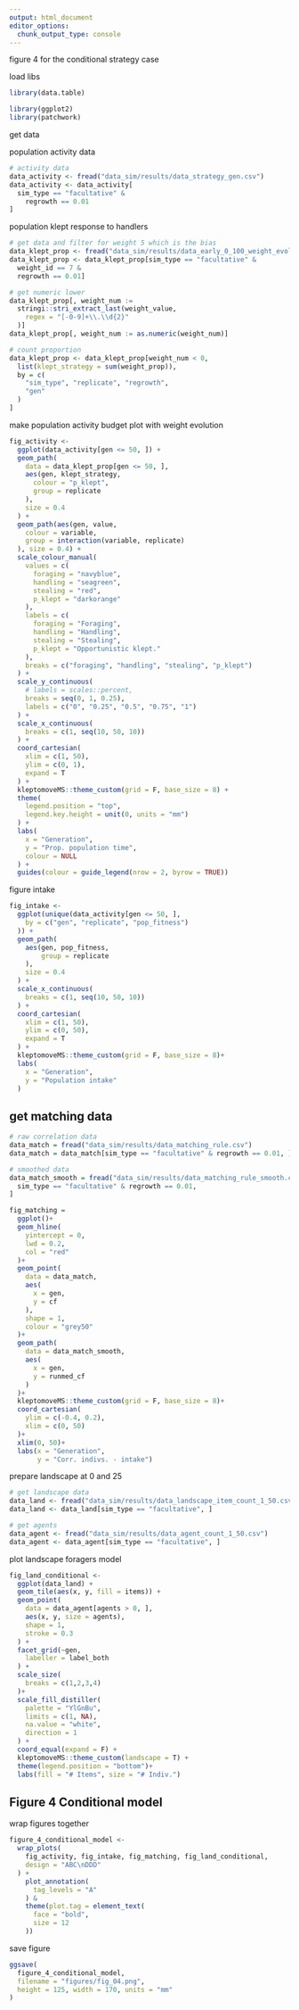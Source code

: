 ```yaml
---
output: html_document
editor_options: 
  chunk_output_type: console
---
```


figure 4 for the conditional strategy case

load libs

```r
library(data.table)

library(ggplot2)
library(patchwork)
```

get data

population activity data

```r
# activity data
data_activity <- fread("data_sim/results/data_strategy_gen.csv")
data_activity <- data_activity[
  sim_type == "facultative" &
    regrowth == 0.01
]
```

population klept response to handlers

```r
# get data and filter for weight 5 which is the bias
data_klept_prop <- fread("data_sim/results/data_early_0_100_weight_evolution.csv")
data_klept_prop <- data_klept_prop[sim_type == "facultative" &
  weight_id == 7 &
  regrowth == 0.01]

# get numeric lower
data_klept_prop[, weight_num :=
  stringi::stri_extract_last(weight_value,
    regex = "[-0-9]+\\.\\d{2}"
  )]
data_klept_prop[, weight_num := as.numeric(weight_num)]

# count proportion
data_klept_prop <- data_klept_prop[weight_num < 0,
  list(klept_strategy = sum(weight_prop)),
  by = c(
    "sim_type", "replicate", "regrowth",
    "gen"
  )
]
```


make population activity budget plot with weight evolution

```r
fig_activity <-
  ggplot(data_activity[gen <= 50, ]) +
  geom_path(
    data = data_klept_prop[gen <= 50, ],
    aes(gen, klept_strategy,
      colour = "p_klept",
      group = replicate
    ),
    size = 0.4
  ) +
  geom_path(aes(gen, value,
    colour = variable,
    group = interaction(variable, replicate)
  ), size = 0.4) +
  scale_colour_manual(
    values = c(
      foraging = "navyblue",
      handling = "seagreen",
      stealing = "red",
      p_klept = "darkorange"
    ),
    labels = c(
      foraging = "Foraging",
      handling = "Handling",
      stealing = "Stealing",
      p_klept = "Opportunistic klept."
    ),
    breaks = c("foraging", "handling", "stealing", "p_klept")
  ) +
  scale_y_continuous(
    # labels = scales::percent,
    breaks = seq(0, 1, 0.25),
    labels = c("0", "0.25", "0.5", "0.75", "1")
  ) +
  scale_x_continuous(
    breaks = c(1, seq(10, 50, 10))
  ) +
  coord_cartesian(
    xlim = c(1, 50),
    ylim = c(0, 1),
    expand = T
  ) +
  kleptomoveMS::theme_custom(grid = F, base_size = 8) +
  theme(
    legend.position = "top",
    legend.key.height = unit(0, units = "mm")
  ) +
  labs(
    x = "Generation",
    y = "Prop. population time",
    colour = NULL
  ) +
  guides(colour = guide_legend(nrow = 2, byrow = TRUE))
```

figure intake

```r
fig_intake <-
  ggplot(unique(data_activity[gen <= 50, ],
    by = c("gen", "replicate", "pop_fitness")
  )) +
  geom_path(
    aes(gen, pop_fitness,
        group = replicate
    ),
    size = 0.4
  ) +
  scale_x_continuous(
    breaks = c(1, seq(10, 50, 10))
  ) +
  coord_cartesian(
    xlim = c(1, 50),
    ylim = c(0, 50),
    expand = T
  ) +
  kleptomoveMS::theme_custom(grid = F, base_size = 8)+
  labs(
    x = "Generation",
    y = "Population intake"
  )
```

## get matching data

```r
# raw correlation data
data_match = fread("data_sim/results/data_matching_rule.csv")
data_match = data_match[sim_type == "facultative" & regrowth == 0.01, ]

# smoothed data
data_match_smooth = fread("data_sim/results/data_matching_rule_smooth.csv")[
  sim_type == "facultative" & regrowth == 0.01,
]
```

```r
fig_matching = 
  ggplot()+
  geom_hline(
    yintercept = 0,
    lwd = 0.2,
    col = "red"
  )+
  geom_point(
    data = data_match,
    aes(
      x = gen,
      y = cf
    ),
    shape = 1,
    colour = "grey50"
  )+
  geom_path(
    data = data_match_smooth,
    aes(
      x = gen,
      y = runmed_cf
    )
  )+
  kleptomoveMS::theme_custom(grid = F, base_size = 8)+
  coord_cartesian(
    ylim = c(-0.4, 0.2),
    xlim = c(0, 50)
  )+
  xlim(0, 50)+
  labs(x = "Generation", 
       y = "Corr. indivs. - intake")
```

prepare landscape at 0 and 25

```r
# get landscape data
data_land <- fread("data_sim/results/data_landscape_item_count_1_50.csv")
data_land <- data_land[sim_type == "facultative", ]

# get agents
data_agent <- fread("data_sim/results/data_agent_count_1_50.csv")
data_agent <- data_agent[sim_type == "facultative", ]
```

plot landscape foragers model

```r
fig_land_conditional <-
  ggplot(data_land) +
  geom_tile(aes(x, y, fill = items)) +
  geom_point(
    data = data_agent[agents > 0, ],
    aes(x, y, size = agents),
    shape = 1,
    stroke = 0.3
  ) +
  facet_grid(~gen,
    labeller = label_both
  ) +
  scale_size(
    breaks = c(1,2,3,4)
  )+
  scale_fill_distiller(
    palette = "YlGnBu",
    limits = c(1, NA),
    na.value = "white",
    direction = 1
  ) +
  coord_equal(expand = F) +
  kleptomoveMS::theme_custom(landscape = T) +
  theme(legend.position = "bottom")+
  labs(fill = "# Items", size = "# Indiv.")
```

## Figure 4 Conditional model

wrap figures together

```r
figure_4_conditional_model <-
  wrap_plots(
    fig_activity, fig_intake, fig_matching, fig_land_conditional,
    design = "ABC\nDDD"
  ) +
    plot_annotation(
      tag_levels = "A"
    ) &
    theme(plot.tag = element_text(
      face = "bold",
      size = 12
    ))
```

save figure

```r
ggsave(
  figure_4_conditional_model,
  filename = "figures/fig_04.png",
  height = 125, width = 170, units = "mm"
)
```

